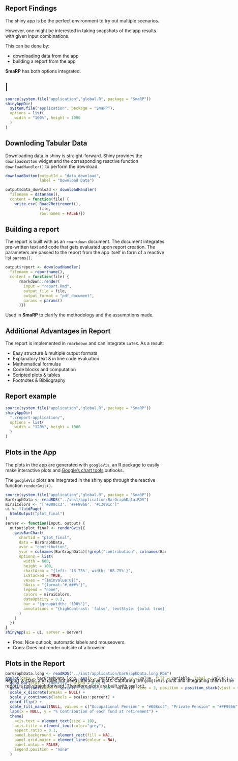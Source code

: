 ## Report Findings

The shiny app is be the perfect environment to try out multiple scenarios.

However, one might be interested in taking snapshots of the app results with given input combinations.

This can be done by:

- downloading data from the app
- building a report from the app

 **SmaRP** has both options integrated.
 
## |

```r
source(system.file("application","global.R", package = "SmaRP"))
shinyAppDir(
  system.file("application", package = "SmaRP"),
  options = list(
    width = "100%", height = 1000
  )
)
```


## Downloding Tabular Data

Downloading data in shiny is straight-forward. Shiny provides the `downloadButton` widget and the corresponding reactive function `downloadHandler()` to perform the download.

```r
downloadButton(outputId = "data_download",
               label = "Download Data")
```

```r
output$data_download <- downloadHandler(
  filename = dataname(),
  content = function(file) {
    write.csv( Road2Retirement(),
               file,
               row.names = FALSE)})
```

## Building a report

The report is built with as an `rmarkdown` document. 
The document integrates pre-written text and code that gets evaluated upon report creation. 
The parameters are passed to the report from the app itself in form of a reactive list `params()`.

```r
output$report <- downloadHandler(
  filename = reportname(),
  content = function(file) {
      rmarkdown::render(
        input = "report.Rmd",
        output_file = file,
        output_format = "pdf_document",
        params = params()
      )}) 
```

Used in **SmaRP** to clarify the methodology and the assumptions made.

## Additional Advantages in Report

The report is implemented in `rmarkdown` and can integrate `LaTeX`. As a result:

* Easy structure & multiple output formats
* Explanatory text & in line code evaluation
* Mathematical formulas
* Code blocks and computation
* Scripted plots & tables
* Footnotes & Bibliography

## Report example

```r
source(system.file("application","global.R", package = "SmaRP"))
shinyAppDir(
  "./report-application/",
  options = list(
    width = "120%", height = 1000
  )
)
```


## Plots in the App

The plots in the app are generated with `googleVis`, an R package to easily make interactive plots and [Google's chart tools](https://developers.google.com/chart/) outlooks. 

The `googleVis` plots are integrated in the shiny app through the reactive function `renderGvis()`.

```r
source(system.file("application","global.R", package = "SmaRP"))
BarGraphData <- readRDS("../inst/application/BarGraphData.RDS")
miraiColors <- "['#008cc3', '#FF9966', '#13991c']"
ui <- fluidPage(
  htmlOutput("plot_final")
)
server <- function(input, output) {
  output$plot_final <- renderGvis({
    gvisBarChart(
      chartid = "plot_final",
      data = BarGraphData,
      xvar = "contribution",
      yvar = colnames(BarGraphData)[!grepl("contribution", colnames(BarGraphData))],
      options = list(
        width = 600, 
        height = 100,
        chartArea = "{left: '18.75%', width: '68.75%'}",
        isStacked = TRUE,
        vAxes = "[{minValue:0}]",
        hAxis = "{format:'#,###%'}",
        legend = "none",
        colors = miraiColors,
        dataOpacity = 0.3,
        bar = "{groupWidth: '100%'}",
        annotations = "{highContrast: 'false', textStyle: {bold: true}}"
      )
    )
  })
}
shinyApp(ui = ui, server = server)
```


* Pros: Nice outlook, automatic labels and mouseovers.
* Cons: Does not render outside of a browser

## Plots in the Report

<div style = "position: absolute;  z-index: 1;">
Report is static and does not need interactive plots.
Capturing the `googleVis` plots and integrating them in the report is not straightforward.
Therefore plots are built with `ggplot2`. 
</div>

<div style = "margin-top:-20px; position: absolute;  z-index: -1;">
```r
barGraphData.long <- readRDS("../inst/application/barGraphData.long.RDS")
ggplot(data = barGraphData.long, aes(x = contribution, y = value, fill = variable, label = value)) +
  geom_bar(stat = "identity", alpha = 0.6) +
  geom_text(aes(label = sprintf("%1.0f%%", 100 * value)), size = 3, position = position_stack(vjust = 0.5)) +
  scale_x_discrete(breaks = NULL) +
  scale_y_continuous(labels = scales::percent) +
  coord_flip() +
  scale_fill_manual(NULL, values = c("Occupational Pension" = "#008cc3", "Private Pension" = "#FF9966", "TaxBenefits" = "#13991c")) +
  labs(x = NULL, y = "% Contribution of each fund at retirement") +
  theme(
    axis.text = element_text(size = 10),
    axis.title = element_text(color="grey"),
    aspect.ratio = 0.1,
    panel.background = element_rect(fill = NA),
    panel.grid.major = element_line(colour = NA),
    panel.ontop = FALSE,
    legend.position = "none"
  )
```

</div>
